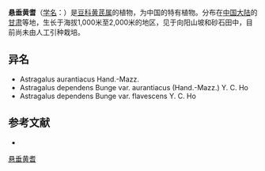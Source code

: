 {{Speciesbox
| name = 悬垂黄耆
| status = 
| status_system = 
| image =
| genus = Astragalus
| species = dependens
| authority = Bunge var dependens
}}

'''悬垂黄耆'''（[[学名|学名]]：{{lang|la|''Astragalus dependens''}}）是[[豆科|豆科]][[黄芪属|黄芪属]]的植物，为中国的特有植物。分布在[[中国大陆|中国大陆]]的[[甘肃|甘肃]]等地，生长于海拔1,000米至2,000米的地区，见于向阳山坡和砂石田中，目前尚未由人工引种栽培。

== 异名 ==
* Astragalus aurantiacus Hand.-Mazz.
* Astragalus dependens Bunge var. aurantiacus (Hand.-Mazz.) Y. C. Ho
* Astragalus dependens Bunge var. flavescens Y. C. Ho

== 参考文献 ==
<div class="references-small">
* {{cite web| url =http://www.bioinfo.cn/db05/KmzwSpecies.php?action=view&id=15707| title =悬垂黄耆（原变种）| work =《中国高等植物数据库全库》| publisher =中国科学院微生物研究所| author =昆明植物研究所| accessdate =2009-02-24| deadurl =yes| archiveurl =https://web.archive.org/web/20160305014814/http://www.bioinfo.cn/db05/KmzwSpecies.php?action=view&id=15707| archivedate =2016-03-05}}
</div>
{{Taxonbar|from=Q11073207}}

[[Category:黄芪属|悬垂黄耆]]


{{植物小作品}}